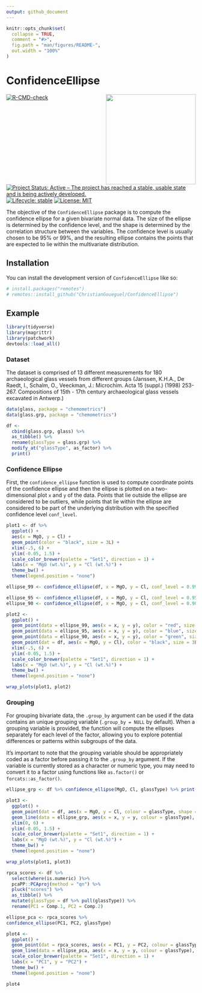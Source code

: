 ```yaml
---
output: github_document
---
```


<!-- README.md is generated from README.Rmd. Please edit that file -->

```r
knitr::opts_chunk$set(
  collapse = TRUE,
  comment = "#>",
  fig.path = "man/figures/README-",
  out.width = "100%"
)
```

# ConfidenceEllipse

<img src="man/figures/logo.png" align="right" height="239" alt="" />

<!-- badges: start -->
[![R-CMD-check](https://github.com/ChristianGoueguel/ConfidenceEllipse/actions/workflows/R-CMD-check.yaml/badge.svg)](https://github.com/ChristianGoueguel/ConfidenceEllipse/actions/workflows/R-CMD-check.yaml)
[![Project Status: Active – The project has reached a stable, usable
state and is being actively
developed.](https://www.repostatus.org/badges/latest/active.svg)](https://www.repostatus.org/#active)
[![Lifecycle:
stable](https://img.shields.io/badge/lifecycle-stable-brightgreen.svg)](https://lifecycle.r-lib.org/articles/stages.html#stable)
[![License:
MIT](https://img.shields.io/badge/License-MIT-blue.svg)](https://opensource.org/licenses/MIT)
<!-- badges: end -->

The objective of the `ConfidenceEllipse` package is to compute the confidence ellipse for a given bivariate normal data. The size of the ellipse is determined by the confidence level, and the shape is determined by the correlation structure between the variables. The confidence level is usually chosen to be 95% or 99%, and the resulting ellipse contains the points that are expected to lie within the multivariate distribution.

## Installation

You can install the development version of `ConfidenceEllipse` like so:

```r
# install.packages("remotes")
# remotes::install_github("ChristianGoueguel/ConfidenceEllipse")
```

## Example

```r
library(tidyverse)
library(magrittr)
library(patchwork)
devtools::load_all()
```

### Dataset

The dataset is comprised of 13 different measurements for 180
archaeological glass vessels from different groups (Janssen, K.H.A., De
Raedt, I., Schalm, O., Veeckman, J.: Microchim. Acta 15 (suppl.) (1998)
253-267. Compositions of 15th - 17th century archaeological glass
vessels excavated in Antwerp.)

```r
data(glass, package = "chemometrics")
data(glass.grp, package = "chemometrics")
```

```r
df <-
  cbind(glass.grp, glass) %>%
  as_tibble() %>%
  rename(glassType = glass.grp) %>%
  modify_at("glassType", as_factor) %>%
  print()
```

### Confidence Ellipse

First, the `confidence_ellipse` function is used to compute coordinate points of the confidence ellipse and then the ellipse is plotted on a two-dimensional plot `x` and `y` of the data. Points that lie outside the ellipse are considered to be outliers, while points that lie within the ellipse are considered to be part of the underlying distribution with the specified confidence level `conf_level`.

```r
plot1 <- df %>%
  ggplot() +
  aes(x = MgO, y = Cl) +
  geom_point(color = "black", size = 3L) +
  xlim(-.5, 6) +
  ylim(-0.05, 1.5) +
  scale_color_brewer(palette = "Set1", direction = 1) +
  labs(x = "MgO (wt.%)", y = "Cl (wt.%)") +
  theme_bw() +
  theme(legend.position = "none")
```

```r
ellipse_99 <- confidence_ellipse(df, x = MgO, y = Cl, conf_level = 0.99) %>% print()
```

```r
ellipse_95 <- confidence_ellipse(df, x = MgO, y = Cl, conf_level = 0.95)
ellipse_90 <- confidence_ellipse(df, x = MgO, y = Cl, conf_level = 0.90)
```

```r
plot2 <- 
  ggplot() +
  geom_point(data = ellipse_99, aes(x = x, y = y), color = "red", size = .1) +
  geom_point(data = ellipse_95, aes(x = x, y = y), color = "blue", size = .1) +
  geom_point(data = ellipse_90, aes(x = x, y = y), color = "green", size = .1) +
  geom_point(dat = df, aes(x = MgO, y = Cl), color = "black", size = 3L) +
  xlim(-.5, 6) +
  ylim(-0.05, 1.5) +
  scale_color_brewer(palette = "Set1", direction = 1) +
  labs(x = "MgO (wt.%)", y = "Cl (wt.%)") +
  theme_bw() +
  theme(legend.position = "none")
```

```r
wrap_plots(plot1, plot2)
```

### Grouping

For grouping bivariate data, the `.group_by` argument can be used if the data contains an unique grouping variable (`.group_by = NULL` by default). When a grouping variable is provided, the function will compute the ellipses separately for each level of the factor, allowing you to explore potential differences or patterns within subgroups of the data.

It's important to note that the grouping variable should be appropriately coded as a factor before passing it to the `.group_by` argument. If the variable is currently stored as a character or numeric type, you may need to convert it to a factor using functions like `as.factor()` or `forcats::as_factor()`.

```r
ellipse_grp <- df %>% confidence_ellipse(MgO, Cl, glassType) %>% print()
```

```r
plot3 <- 
  ggplot() +
  geom_point(dat = df, aes(x = MgO, y = Cl, colour = glassType, shape = glassType), size = 3L) +
  geom_line(data = ellipse_grp, aes(x = x, y = y, colour = glassType), linewidth = .1) +
  xlim(0, 6) +
  ylim(-0.05, 1.5) +
  scale_color_brewer(palette = "Set1", direction = 1) +
  labs(x = "MgO (wt.%)", y = "Cl (wt.%)") +
  theme_bw() +
  theme(legend.position = "none")
```

```r
wrap_plots(plot1, plot3)
```

```r
rpca_scores <- df %>%
  select(where(is.numeric) )%>% 
  pcaPP::PCAproj(method = "qn") %>%
  pluck("scores") %>%
  as_tibble() %>%
  mutate(glassType = df %>% pull(glassType)) %>%
  rename(PC1 = Comp.1, PC2 = Comp.2) 
```

```r
ellipse_pca <- rpca_scores %>%
confidence_ellipse(PC1, PC2, glassType)
```

```r
plot4 <- 
  ggplot() +
  geom_point(dat = rpca_scores, aes(x = PC1, y = PC2, colour = glassType, shape = glassType), size = 3L) +
  geom_line(data = ellipse_pca, aes(x = x, y = y, colour = glassType), linewidth = .1) +
  scale_color_brewer(palette = "Set1", direction = 1) +
  labs(x = "PC1", y = "PC2") +
  theme_bw() +
  theme(legend.position = "none")
```

```r
plot4
```



















